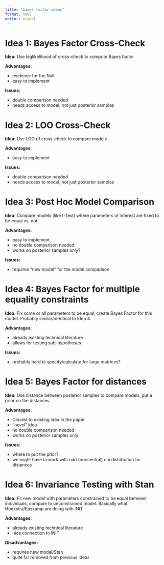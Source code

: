 ```yaml
---
title: "bayes-factor-ideas"
format: html
editor: visual
---
```


# Idea 1: Bayes Factor Cross-Check

**Idea:** Use loglikelihood of cross-check to compute Bayes factor

**Advantages:**

-   evidence for the Null
-   easy to implement

**Issues:**

-   double comparison needed
-   needs access to model, not just posterior samples

# Idea 2: LOO Cross-Check

**Idea:** Use LOO of cross-check to compare models

**Advantages:**

-   easy to implement

**Issues:**

-   double comparison needed
-   needs access to model, not just posterior samples

# Idea 3: Post Hoc Model Comparison

**Idea:** Compare models (like t-Test) where parameters of interest are fixed to be equal vs. not

**Advantages:**

-   easy to implement
-   no double comparison needed
-   works on posterior samples only?

**Issues:**

-   requires "new model" for the model comparison

# Idea 4: Bayes Factor for multiple equality constraints

**Idea:** Fix some or all parameters to be equal, create Bayes Factor for this model. Probably similar/identical to Idea 4.

**Advantages:**

-   already existing technical literature
-   allows for testing sub-hypotheses

**Issues:**

-   probably hard to specify/calculate for large matrices?

# Idea 5: Bayes Factor for distances

**Idea:** Use distance between posterior samples to compare models, put a prior on the distances

**Advantages:**

-   Closest to existing idea in the paper
-   "novel" idea
-   no double comparison needed
-   works on posterior samples only

**Issues:**

-   where to put the prior?
-   we might have to work with odd (noncentral) chi distribution for distances

# Idea 6: Invariance Testing with Stan

**Idea:** Fit new model with parameters constrained to be equal between individuals, compare to unconstrained model. Basically what Hoekstra/Epskamp are doing with INIT

**Advantages:**

-   already existing technical literature
-   nice connection to INIT

**Disadvantages:**

-   requires new model/Stan
-   quite far removed from previous ideas
